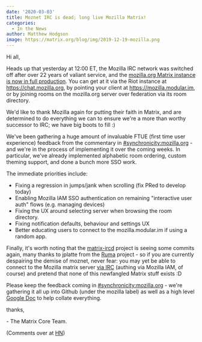 ```yaml
---
date: '2020-03-03'
title: Moznet IRC is dead; long live Mozilla Matrix!
categories:
  - In the News
author: Matthew Hodgson
image: https://matrix.org/blog/img/2019-12-19-mozilla.png
---
```


Hi all,

Heads up that yesterday at 12:00 ET, the Mozilla IRC network was switched off
after over 22 years of valiant service, and the [mozilla.org Matrix instance is
now in full production](http://exple.tive.org/blarg/2020/02/20/synchronous-messaging-were-live/).
You can get at it via the Riot instance at
https://chat.mozilla.org, by pointing your client at
https://mozilla.modular.im, or by joining rooms on the mozilla.org server over
federation via its room directory.

We'd like to thank Mozilla again for putting their faith in Matrix, and are
determined to do everything we can to ensure we're a more than worthy
successor to IRC; we have big boots to fill :)

We've been gathering a huge amount of invaluable FTUE (first time user experience)
feedback from the commentary in [#synchronicity:mozilla.org](https://matrix.to/#/#synchronicity:mozilla.org) - and we're in the process
of implementing it over the coming weeks.  In particular, we've already implemented
alphabetic room ordering, custom theming support, and done a bunch more SSO work.

The immediate priorities include:

 * Fixing a regression in jumps/jank when scrolling (fix PRed to develop today)
 * Enabling Mozilla IAM SSO authentication on remaining "interactive user auth" flows (e.g. managing devices)
 * Fixing the UX around selecting server when browsing the room directory.
 * Fixing notification defaults, behaviour and settings UX
 * Better educating users to connect to the mozilla.modular.im if using a random app.

Finally, it's worth noting that the [matrix-ircd](https://github.com/matrix-org/matrix-ircd) project is
seeing some commits again, many thanks to jplatte from the [Ruma](https://ruma.io) project - so if you are
currently despairing the demise of moznet, never fear: you may yet be able to connect to the Mozilla matrix
server [via IRC](https://xkcd.com/1782/) (authing via Mozilla IAM, of course) and pretend that none of this newfangled Matrix stuff
exists :D

Please keep the feedback coming in [#synchronicity:mozilla.org](https://matrix.to/#/#synchronicity:mozilla.org) - we're gathering it all up into Github (under the mozilla label) as well as a high level [Google Doc](https://docs.google.com/document/d/1yG3pqAWN4JLL_omC1E9W7Gc-jAOqFD0OAr5gig1Yilg/edit?usp=drive_web&ouid=106410341666574529833) to help collate everything.

thanks,

\- The Matrix Core Team.

(Comments over at [HN](https://news.ycombinator.com/item?id=22477757))